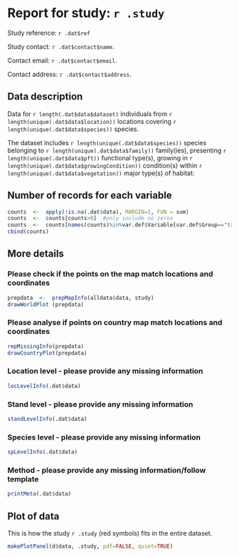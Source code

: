 Report for study: `r .study`
========================================================

Study reference: `r .dat$ref`

Study contact: `r .dat$contact$name`.

Contact email: `r .dat$contact$email`.

Contact address: `r .dat$contact$address`.


Data description
-----------------------------------

Data for `r length(.dat$data$dataset)` individuals from `r length(unique(.dat$data$location))` locations covering `r length(unique(.dat$data$species))` species.

The dataset includes `r length(unique(.dat$data$species))` species belonging to `r length(unique(.dat$data$family))` family(ies), presenting `r length(unique(.dat$data$pft))` functional type(s), growing in `r length(unique(.dat$data$growingCondition))` condition(s) within `r length(unique(.dat$data$vegetation))` major type(s) of habitat:


Number of records for each variable
-----------------------------------

```r
counts  <-  apply(!is.na(.dat$data), MARGIN=2, FUN = sum)
counts  <-  counts[counts>0]  #only include no zeros
counts  <-  counts[names(counts)%in%var.def$Variable[var.def$Group=="tree"]]
cbind(counts)
```


More details
------------------------------------

### Please check if the points on the map match locations and coordinates  

```r
prepdata  <-  prepMapInfo(alldata$data, study)
drawWorldPlot (prepdata)
```



### Please analyse if points on country map match locations and coordinates  

```r
repMissingInfo(prepdata)
drawCountryPlot(prepdata)
```



### Location level - please provide any missing information
```r
locLevelInfo(.dat$data)
```

### Stand level - please provide any missing information
```r
standLevelInfo(.dat$data)
```

### Species level - please provide any missing information
```r
spLevelInfo(.dat$data)
```

### Method - please provide any missing information/follow template
```r
printMeta(.dat$data)
```

Plot of data
---------------------------------

This is how the study `r .study` (red symbols) fits in the entire dataset.

```r
makePlotPanel(d$data, .study, pdf=FALSE, quiet=TRUE)
```


  
  
  